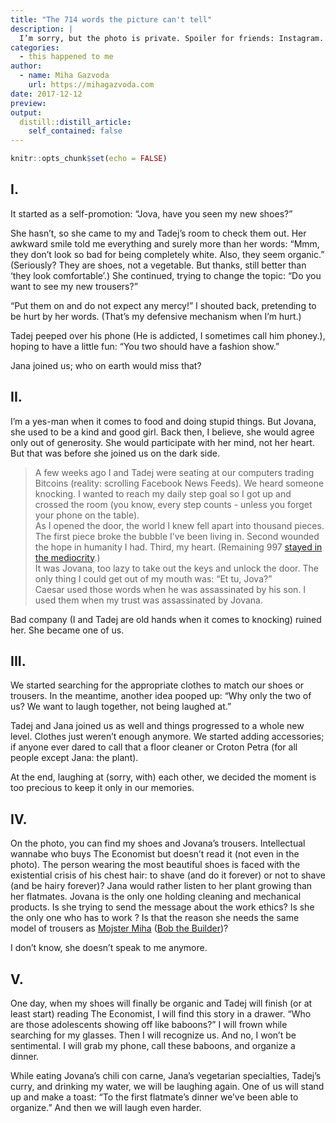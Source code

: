 ```yaml
---
title: "The 714 words the picture can't tell"
description: |
  I’m sorry, but the photo is private. Spoiler for friends: Instagram.
categories:
  - this happened to me
author:
  - name: Miha Gazvoda
    url: https://mihagazvoda.com
date: 2017-12-12
preview: 
output:
  distill::distill_article:
    self_contained: false
---
```


```r
knitr::opts_chunk$set(echo = FALSE)
```

## I.

It started as a self-promotion: “Jova, have you seen my new shoes?”

She hasn’t, so she came to my and Tadej’s room to check them out. Her awkward smile told me everything and surely more than her words: “Mmm, they don’t look so bad for being completely white. Also, they seem organic.” (Seriously? They are shoes, not a vegetable. But thanks, still better than ‘they look comfortable’.) She continued, trying to change the topic: “Do you want to see my new trousers?”

“Put them on and do not expect any mercy!” I shouted back, pretending to be hurt by her words. (That’s my defensive mechanism when I’m hurt.)

Tadej peeped over his phone (He is addicted, I sometimes call him phoney.), hoping to have a little fun: “You two should have a fashion show.”

Jana joined us; who on earth would miss that?

## II.

I’m a yes-man when it comes to food and doing stupid things. But Jovana, she used to be a kind and good girl. Back then, I believe, she would agree only out of generosity. She would participate with her mind, not her heart. But that was before she joined us on the dark side.

> A few weeks ago I and Tadej were seating at our computers trading Bitcoins (reality: scrolling Facebook News Feeds). We heard someone knocking. I wanted to reach my daily step goal so I got up and crossed the room (you know, every step counts - unless you forget your phone on the table).  
As I opened the door, the world I knew fell apart into thousand pieces. The first piece broke the bubble I've been living in. Second wounded the hope in humanity I had. Third, my heart. (Remaining 997 [stayed in the mediocrity](https://medium.com/@mihagazvoda/because-thats-a-definition-of-mediocrity-d85b8331ea4d).)  
It was Jovana, too lazy to take out the keys and unlock the door. The only thing I could get out of my mouth was: “Et tu, Jova?”  
Caesar used those words when he was assassinated by his son. I used them when my trust was assassinated by Jovana. 

Bad company (I and Tadej are old hands when it comes to knocking) ruined her. She became one of us.

## III.

We started searching for the appropriate clothes to match our shoes or trousers. In the meantime, another idea pooped up: “Why only the two of us? We want to laugh together, not being laughed at.”

Tadej and Jana joined us as well and things progressed to a whole new level. Clothes just weren’t enough anymore. We started adding accessories; if anyone ever dared to call that a floor cleaner or Croton Petra (for all people except Jana: the plant).

At the end, laughing at (sorry, with) each other, we decided the moment is too precious to keep it only in our memories.

## IV.

On the photo, you can find my shoes and Jovana’s trousers. Intellectual wannabe who buys The Economist but doesn’t read it (not even in the photo). The person wearing the most beautiful shoes is faced with the existential crisis of his chest hair: to shave (and do it forever) or not to shave (and be hairy forever)? Jana would rather listen to her plant growing than her flatmates. Jovana is the only one holding cleaning and mechanical products. Is she trying to send the message about the work ethics? Is she the only one who has to work ? Is that the reason she needs the same model of trousers as [Mojster Miha](https://upload.wikimedia.org/wikipedia/en/c/c5/Bob_the_builder.jpg) ([Bob the Builder](https://upload.wikimedia.org/wikipedia/en/c/c5/Bob_the_builder.jpg))?

I don’t know, she doesn’t speak to me anymore.

## V.

One day, when my shoes will finally be organic and Tadej will finish (or at least start) reading The Economist, I will find this story in a drawer. “Who are those adolescents showing off like baboons?” I will frown while searching for my glasses. Then I will recognize us. And no, I won’t be sentimental. I will grab my phone, call these baboons, and organize a dinner.

While eating Jovana’s chili con carne, Jana’s vegetarian specialties, Tadej’s curry, and drinking my water, we will be laughing again. One of us will stand up and make a toast: “To the first flatmate’s dinner we’ve been able to organize.” And then we will laugh even harder.


